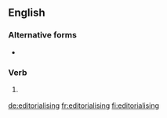 ==English==

===Alternative forms===
* {{l|en|editorializing}} {{qualifier|North American}}

===Verb===
{{head|en|present participle}}

# {{label|en|chiefly|British}} {{present participle of|editorialise|lang=en|nocat=1}}

[[de:editorialising]]
[[fr:editorialising]]
[[fi:editorialising]]